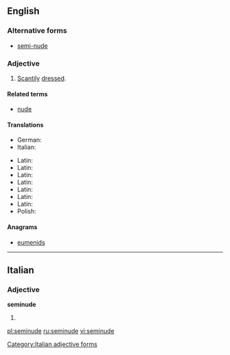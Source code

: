 ==English==

===Alternative forms===
* [[semi-nude]]

===Adjective===
{{en-adj|-}}

# [[scanty|Scantily]] [[dress]]ed.

====Related terms====
* [[nude]]

====Translations====
{{trans-top|scantily dressed}}
* German: {{t-|de|halbnackt}}
* Italian: {{t-|it|seminudo}}
{{trans-mid}}
* Latin: {{t|la|seminudus}}
* Latin: {{t|la|seminudus}}
* Latin: {{t|la|seminudus}}
* Latin: {{t|la|seminudus}}
* Latin: {{t|la|seminudus}}
* Latin: {{t|la|seminudus}}
* Latin: {{t|la|seminudus}}
* Polish: {{t-|pl|półnagi}}
{{trans-bottom}}

====Anagrams====
* [[eumenids#English|eumenids]]

----

==Italian==

===Adjective===
'''seminude''' {{f}}

# {{feminine plural of|[[seminudo]]|lang=it}}
[[Category:Italian adjective forms]]

[[pl:seminude]]
[[ru:seminude]]
[[vi:seminude]]